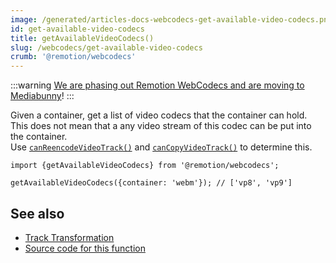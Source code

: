 ```yaml
---
image: /generated/articles-docs-webcodecs-get-available-video-codecs.png
id: get-available-video-codecs
title: getAvailableVideoCodecs()
slug: /webcodecs/get-available-video-codecs
crumb: '@remotion/webcodecs'
---
```


:::warning
[We are phasing out Remotion WebCodecs and are moving to Mediabunny](/blog/mediabunny)!
:::

Given a container, get a list of video codecs that the container can hold.  
This does not mean that a any video stream of this codec can be put into the container.  
Use [`canReencodeVideoTrack()`](/docs/webcodecs/can-reencode-video-track) and [`canCopyVideoTrack()`](/docs/webcodecs/can-copy-video-track) to determine this.

```tsx twoslash title="Get available video codecs for a container"
import {getAvailableVideoCodecs} from '@remotion/webcodecs';

getAvailableVideoCodecs({container: 'webm'}); // ['vp8', 'vp9']
```

## See also

- [Track Transformation](/docs/webcodecs/track-transformation)
- [Source code for this function](https://github.com/remotion-dev/remotion/blob/main/packages/webcodecs/src/get-available-video-codecs.ts)

